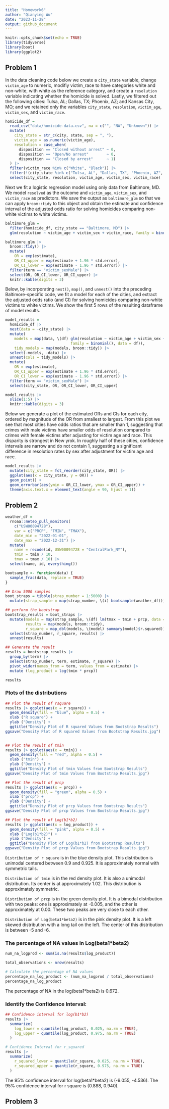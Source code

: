 ```yaml
---
title: "Homework6"
author: "Qianying Wu"
date: "2023-11-28"
output: github_document
---
```


```r
knitr::opts_chunk$set(echo = TRUE)
library(tidyverse)
library(boot)
library(ggplot2)
```

## Problem 1
In the data cleaning code below we create a `city_state` variable, change `victim_age` to numeric, modifiy victim_race to have categories white and non-white, with white as the reference category, and create a `resolution` variable indicating whether the homicide is solved. Lastly, we filtered out the following cities: Tulsa, AL; Dallas, TX; Phoenix, AZ; and Kansas City, MO; and we retained only the variables `city_state`, `resolution`, `victim_age`, `victim_sex`, and `victim_race`.

```r
homicide_df = 
  read_csv("data/homicide-data.csv", na = c("", "NA", "Unknown")) |> 
  mutate(
    city_state = str_c(city, state, sep = ", "),
    victim_age = as.numeric(victim_age),
    resolution = case_when(
      disposition == "Closed without arrest" ~ 0,
      disposition == "Open/No arrest"        ~ 0,
      disposition == "Closed by arrest"      ~ 1)
  ) |> 
  filter(victim_race %in% c("White", "Black")) |> 
  filter(!(city_state %in% c("Tulsa, AL", "Dallas, TX", "Phoenix, AZ", "Kansas City, MO"))) |> 
  select(city_state, resolution, victim_age, victim_sex, victim_race)
```

Next we fit a logistic regression model using only data from Baltimore, MD. We model `resolved` as the outcome and `victim_age`, `victim_sex`, and `victim_race` as predictors. We save the output as `baltimore_glm` so that we can apply `broom::tidy` to this object and obtain the estimate and confidence interval of the adjusted odds ratio for solving homicides comparing non-white victims to white victims.

```r
baltimore_glm = 
  filter(homicide_df, city_state == "Baltimore, MD") |> 
  glm(resolution ~ victim_age + victim_sex + victim_race, family = binomial(), data = _)

baltimore_glm |> 
  broom::tidy() |> 
  mutate(
    OR = exp(estimate), 
    OR_CI_upper = exp(estimate + 1.96 * std.error),
    OR_CI_lower = exp(estimate - 1.96 * std.error)) |> 
  filter(term == "victim_sexMale") |> 
  select(OR, OR_CI_lower, OR_CI_upper) |>
  knitr::kable(digits = 3)
```

Below, by incorporating `nest()`, `map()`, and `unnest()` into the preceding Baltimore-specific code, we fit a model for each of the cities, and extract the adjusted odds ratio (and CI) for solving homicides comparing non-white victims to white victims. We show the first 5 rows of the resulting dataframe of model results.

```r
model_results = 
  homicide_df |> 
  nest(data = -city_state) |> 
  mutate(
    models = map(data, \(df) glm(resolution ~ victim_age + victim_sex + victim_race, 
                             family = binomial(), data = df)),
    tidy_models = map(models, broom::tidy)) |> 
  select(-models, -data) |> 
  unnest(cols = tidy_models) |> 
  mutate(
    OR = exp(estimate), 
    OR_CI_upper = exp(estimate + 1.96 * std.error),
    OR_CI_lower = exp(estimate - 1.96 * std.error)) |> 
  filter(term == "victim_sexMale") |> 
  select(city_state, OR, OR_CI_lower, OR_CI_upper)

model_results |>
  slice(1:5) |> 
  knitr::kable(digits = 3)
```

Below we generate a plot of the estimated ORs and CIs for each city, ordered by magnitude of the OR from smallest to largest. From this plot we see that most cities have odds ratios that are smaller than 1, suggesting that crimes with male victims have smaller odds of resolution compared to crimes with female victims after adjusting for victim age and race. This disparity is strongest in New yrok. In roughly half of these cities, confidence intervals are narrow and do not contain 1, suggesting a significant difference in resolution rates by sex after adjustment for victim age and race. 

```r
model_results |> 
  mutate(city_state = fct_reorder(city_state, OR)) |> 
  ggplot(aes(x = city_state, y = OR)) + 
  geom_point() + 
  geom_errorbar(aes(ymin = OR_CI_lower, ymax = OR_CI_upper)) + 
  theme(axis.text.x = element_text(angle = 90, hjust = 1))
```


## Problem 2

```r
weather_df = 
  rnoaa::meteo_pull_monitors(
    c("USW00094728"),
    var = c("PRCP", "TMIN", "TMAX"), 
    date_min = "2022-01-01",
    date_max = "2022-12-31") |>
  mutate(
    name = recode(id, USW00094728 = "CentralPark_NY"),
    tmin = tmin / 10,
    tmax = tmax / 10) |>
  select(name, id, everything())

```



```r

bootsample <- function(data) {
  sample_frac(data, replace = TRUE)
}

## Draw 5000 samples
boot_straps = tibble(strap_number = 1:5000) |>
  mutate(strap_sample = map(strap_number, \(i) bootsample(weather_df)))

## perform the bootstrap
bootstrap_results = boot_straps |> 
  mutate(models = map(strap_sample, \(df) lm(tmax ~ tmin + prcp, data = df)),
         results = map(models, broom::tidy),
         r_square = map_dbl(models, \(model) summary(model)$r.squared)) |>
  select(strap_number, r_square, results) |>
  unnest(results)
```


```r
## Generate the result
results = bootstrap_results |>
  group_by(term) |>
  select(strap_number, term, estimate, r_square) |>
  pivot_wider(names_from = term, values_from = estimate) |>
  mutate (log_product = log(tmin * prcp)) 

results 
```

### Plots of the distributions
```r
## Plot the result of rsquare
results |> ggplot(aes(x = r_square)) + 
  geom_density(fill = "blue", alpha = 0.5) +
  xlab ("R square") +
  ylab ("Density") + 
  ggtitle("Density Plot of R squared Values from Bootstrap Results")
ggsave("Density Plot of R squared Values from Bootstrap Results.jpg")
  

## Plot the result of tmin
results |> ggplot(aes(x = tmin)) + 
  geom_density(fill = "red", alpha = 0.5) +
  xlab ("tmin") +
  ylab ("Density") + 
  ggtitle("Density Plot of tmin Values from Bootstrap Results")
ggsave("Density Plot of tmin Values from Bootstrap Results.jpg")

## Plot the result of prcp
results |> ggplot(aes(x = prcp)) + 
  geom_density(fill = "green", alpha = 0.5) +
  xlab ("prcp") +
  ylab ("Density") + 
  ggtitle("Density Plot of prcp Values from Bootstrap Results")
ggsave("Density Plot of prcp Values from Bootstrap Results.jpg")

## Plot the result of Log(b1*b2)
results |> ggplot(aes(x = log_product)) + 
  geom_density(fill = "pink", alpha = 0.5) +
  xlab ("Log(b1*b2)") +
  ylab ("Density") + 
  ggtitle("Density Plot of Log(b1*b2) from Bootstrap Results")
ggsave("Density Plot of prcp Values from Bootstrap Results.jpg")
```
`Distribution of r square` is in the blue density plot. This distribution is unimodal centered between 0.9 and 0.925. It is approximately normal with symmetric tails.

`Distribution of tmin` is in the red density plot. It is also a unimodal distribution. Its center is at approximately 1.02. This distribution is approximately symmetric. 

`Distribution of prcp` is in the green density plot. It is a bimodal distribution with two peaks: one is approximately at -0.005, and the other is approximately at 0.00. These two peaks are very close to each other. 

`Distribution of Log(beta1*beta2)` is in the pink density plot. It is a left skewed distribution with a long tail on the left. The center of this distribution is between -5 and -6. 



### The percentage of NA values in Log(beta1*beta2)

```r
num_na_logprod <- sum(is.na(results$log_product))

total_observations <- nrow(results)

# Calculate the percentage of NA values
percentage_na_log_product <- (num_na_logprod / total_observations) 
percentage_na_log_product
```

The percentage of NA in the log(beta1*beta2) is 0.672.

### Identify the Confidence Interval:
```r
## Confidence interval for log(b1*b2)
results |>
  summarize(
    log_lower = quantile(log_product, 0.025, na.rm = TRUE),
    log_upper = quantile(log_product, 0.975, na.rm = TRUE)
  )

# Confidence Interval for r_squared
results |> 
  summarize(
    r_squared_lower = quantile(r_square, 0.025, na.rm = TRUE),
    r_squared_upper = quantile(r_square, 0.975, na.rm = TRUE)
  )

```
The 95% confidence interval for log(beta1*beta2) is (-9.055, -4.536). The 95% confidence interval for r square is (0.888, 0.940).




## Problem 3


